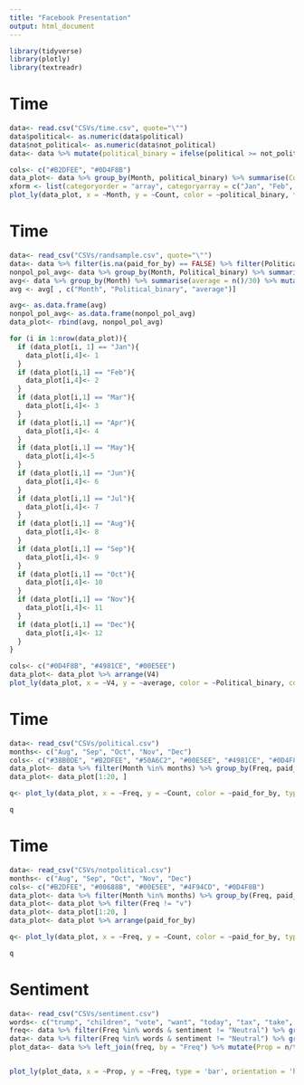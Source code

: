 ```yaml
---
title: "Facebook Presentation"
output: html_document
---
```


```r
library(tidyverse)
library(plotly)
library(textreadr)

```


# Time 

```r
data<- read.csv("CSVs/time.csv", quote="\"")
data$political<- as.numeric(data$political)
data$not_political<- as.numeric(data$not_political)
data<- data %>% mutate(political_binary = ifelse(political >= not_political, "Political", "Not political")) %>% filter(political > 0 & not_political > 0)

cols<- c("#B2DFEE", "#0D4F8B")
data_plot<- data %>% group_by(Month, political_binary) %>% summarise(Count = n())
xform <- list(categoryorder = "array", categoryarray = c("Jan", "Feb", "Mar", "Apr", "May", "Jun", "Jul", "Aug", "Sep", "Oct", "Nov", "Dec"))
plot_ly(data_plot, x = ~Month, y = ~Count, color = ~political_binary, type = 'bar', colors = cols) %>% layout(title = "Count of Ads by Month", yaxis = list(title = 'Count'), xaxis = xform, barmode = 'group')

```

# Time

```r
data<- read_csv("CSVs/randsample.csv", quote="\"")
data<- data %>% filter(is.na(paid_for_by) == FALSE) %>% filter(Political_binary == "Political" | Political_binary == "Not political")
nonpol_pol_avg<- data %>% group_by(Month, Political_binary) %>% summarise(average = n()/30)
avg<- data %>% group_by(Month) %>% summarise(average = n()/30) %>% mutate("Political_binary" = "Both")
avg <- avg[ , c("Month", "Political_binary", "average")]

avg<- as.data.frame(avg)
nonpol_pol_avg<- as.data.frame(nonpol_pol_avg)
data_plot<- rbind(avg, nonpol_pol_avg)

for (i in 1:nrow(data_plot)){
  if (data_plot[i, 1] == "Jan"){
    data_plot[i,4]<- 1
  }
  if (data_plot[i,1] == "Feb"){
    data_plot[i,4]<- 2
  }
  if (data_plot[i,1] == "Mar"){
    data_plot[i,4]<- 3
  }
  if (data_plot[i,1] == "Apr"){
    data_plot[i,4]<- 4
  }
  if (data_plot[i,1] == "May"){
    data_plot[i,4]<-5 
  }
  if (data_plot[i,1] == "Jun"){
    data_plot[i,4]<- 6
  }
  if (data_plot[i,1] == "Jul"){
    data_plot[i,4]<- 7
  }
  if (data_plot[i,1] == "Aug"){
    data_plot[i,4]<- 8
  }
  if (data_plot[i,1] == "Sep"){
    data_plot[i,4]<- 9
  }
  if (data_plot[i,1] == "Oct"){
    data_plot[i,4]<- 10
  }
  if (data_plot[i,1] == "Nov"){
    data_plot[i,4]<- 11
  }
  if (data_plot[i,1] == "Dec"){
    data_plot[i,4]<- 12
  }
}

cols<- c("#0D4F8B", "#4981CE", "#00E5EE")
data_plot<- data_plot %>% arrange(V4)
plot_ly(data_plot, x = ~V4, y = ~average, color = ~Political_binary, colors = cols,  type = 'scatter', mode = 'markers+lines', marker = list(size = 6.5)) %>% layout(title = "Average Ads per Month", yaxis = list(title = "Average"), xaxis = list(title = "Month"))


```


# Time

```r
data<- read_csv("CSVs/political.csv")
months<- c("Aug", "Sep", "Oct", "Nov", "Dec")
cols<- c("#38B0DE", "#B2DFEE", "#50A6C2", "#00E5EE", "#4981CE", "#0D4F8B")
data_plot<- data %>% filter(Month %in% months) %>% group_by(Freq, paid_for_by) %>% summarise(Count = n()) %>% arrange(desc(Count))
data_plot<- data_plot[1:20, ]

q<- plot_ly(data_plot, x = ~Freq, y = ~Count, color = ~paid_for_by, type = 'bar', colors = cols, barmode = 'group') %>% layout(title = "Top Words Used in Political Ads", yaxis = list(title = 'Count'), xaxis = list(title = 'Word'))

q

```

# Time

```r
data<- read_csv("CSVs/notpolitical.csv")
months<- c("Aug", "Sep", "Oct", "Nov", "Dec")
cols<- c("#B2DFEE", "#00688B", "#00E5EE", "#4F94CD", "#0D4F8B")
data_plot<- data %>% filter(Month %in% months) %>% group_by(Freq, paid_for_by) %>% summarise(Count = n()) %>% arrange(desc(Count))
data_plot<- data_plot %>% filter(Freq != "v")
data_plot<- data_plot[1:20, ]
data_plot<- data_plot %>% arrange(paid_for_by)

q<- plot_ly(data_plot, x = ~Freq, y = ~Count, color = ~paid_for_by, type = 'bar', colors = cols, barmode = 'group') %>% layout(title = "Top Words Used in Non-political Ads", yaxis = list(title = 'Count'), xaxis = list(title = 'Word'))

q

```

# Sentiment

```r
data<- read_csv("CSVs/sentiment.csv")
words<- c("trump", "children", "vote", "want", "today", "tax", "take", "climate", "gun", "abortion")
freq<- data %>% filter(Freq %in% words & sentiment != "Neutral") %>% group_by(Freq) %>% summarise(total = n())
data<- data %>% filter(Freq %in% words & sentiment != "Neutral") %>% group_by(Freq, sentiment) %>% count()
plot_data<- data %>% left_join(freq, by = "Freq") %>% mutate(Prop = n/total)


plot_ly(plot_data, x = ~Prop, y = ~Freq, type = 'bar', orientation = 'h', color = ~sentiment, colors = c("#cc5500", "#ADD8E6")) %>% layout(barmode = 'stack', title = "Proportion of Positive/Negative Sentiment for Top Words", yaxis = list(title = ""))

```